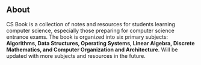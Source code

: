 ## About

CS Book is a collection of notes and resources for students learning computer science, especially those preparing for computer science entrance exams. The book is organized into six primary subjects: **Algorithms, Data Structures, Operating Systems, Linear Algebra, Discrete Mathematics, and Computer Organization and Architecture**. Will be updated with more subjects and resources in the future.

